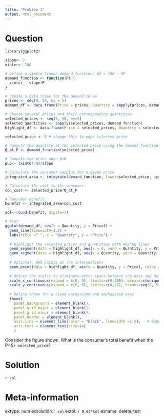 ```yaml
---
title: "Problem 1"
output: html_document
---
```

Question
========
```r

library(ggplot2)

slope<- 2
xinter<- 100

# Define a simple linear demand function: Qd = 100 - 5P
demand_function <- function(P) {
  xinter - slope*P
}

# Create a data frame for the demand curve
prices <- seq(0, 50, by = 5)
demand_df <- data.frame(Price = prices, Quantity = sapply(prices, demand_function))

# Choose several prices and their corresponding quantities
selected_prices <- seq(5, 50, by=5)
selected_quantities <- sapply(selected_prices, demand_function)
highlight_df <- data.frame(Price = selected_prices, Quantity = selected_quantities)

selected_price <- 5 # change this to your selected price

# Compute the quantity at the selected price using the demand function
Q_at_P <- demand_function(selected_price)

# Compute the price when Q=0 
pup<- (xinter-0)/slope

# Calculate the consumer surplus for a given price
integrated_area <- integrate(demand_function, lower=selected_price, upper=pup)$value

# Calculate the cost to the consumer 
con_cost <- selected_price*Q_at_P

# Consumer benefit 
benefit <- integrated_area+con_cost

sol<-round(benefit, digits=3)

# Plot
ggplot(demand_df, aes(x = Quantity, y = Price)) +
  geom_line(linewidth=1.5) +
  labs(title =" ", x = "Quantity", y = "Price") +
  
  # Highlight the selected prices and quantities with dashed lines
  geom_segment(data = highlight_df, aes(x = 0, xend = Quantity, y = Price, yend = Price), linetype = "dashed") +
  geom_segment(data = highlight_df, aes(x = Quantity, xend = Quantity, y = 0, yend = Price), linetype = "dashed") +
  
  # Optional: Add points at the intersections
  geom_point(data = highlight_df, aes(x = Quantity, y = Price), color = "red", size = 3) +
  
  # Adjust the scales to eliminate extra space between the axis and data
  scale_x_continuous(expand = c(0, 0), limits=c(0,105), breaks=c(unique(highlight_df$Quantity), 100)) +
  scale_y_continuous(expand = c(0, 0), limits=c(0,52), breaks=seq(0, 52, by=5))  +
  
  # Refine theme for a clean background and emphasized axes
  theme(
    panel.background = element_blank(),
    panel.grid.major = element_blank(),
    panel.grid.minor = element_blank(),
    panel.border = element_blank(),
    axis.line = element_line(color = "black", linewidth =1.5),   # Emphasize the axis lines
    axis.text = element_text(size=14)
    )
```

Consider the figure shown. What is the consumer's total benefit when the P=$`r selected_price`?

Solution
========
`r sol`

Meta-information
================
extype: num
exsolution:`r sol`
extol: `r 0.03*sol`
exname: delete_test





